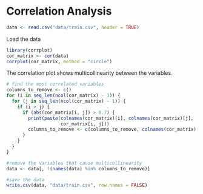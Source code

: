 # Correlation Analysis

```r
data <- read.csv("data/train.csv", header = TRUE)
```
Load the data

```r
library(corrplot)
cor_matrix <- cor(data)
corrplot(cor_matrix, method = "circle")
```
The correlation plot shows multicollinearity between the variables.

```r
# find the most correlated variables
columns_to_remove <- c()
for (i in seq_len(ncol(cor_matrix) - 1)) {
  for (j in seq_len(ncol(cor_matrix) - 1)) {
    if (i > j) {
      if (abs(cor_matrix[i, j]) > 0.7) {
        print(paste(colnames(cor_matrix)[i], colnames(cor_matrix)[j],
                    cor_matrix[i, j]))
        columns_to_remove <- c(columns_to_remove, colnames(cor_matrix)[j])
      }
    }
  }
}
```

```r
#remove the variables that cause multicollinearity
data <- data[, !(names(data) %in% columns_to_remove)]
```

```r
#save the data
write.csv(data, "data/train.csv", row.names = FALSE)
```